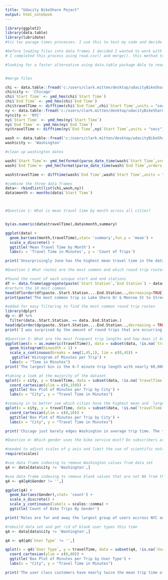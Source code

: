 ```yaml
---
title: "Udacity BikeShare Poject"
output: html_notebook
---
```


```r
library(ggplot2)
library(data.table)
library(lubridate)
#tic toc pacage times processes. I use this to test my code and decide if I want to look for a more efficient alternative

#before loading files into data frames I decided I wanted to work with one full data set so I opted to add two column to the Washington data set to allow for easy merging
# I completed this process using read.csv() and merge(). this method took 19.9 seconds

#looking for a faster alternative using data.table package Able to read in all files in under 2 seconds.


#merge files

chi <- data.table::fread('c:/users/clark.mitten/desktop/udacityBikeShare/chicago.csv')
chi$city <- 'Chicago'
chi$`Start Time` <- ymd_hms(chi$`Start Time`)
chi$`End Time` <- ymd_hms(chi$`End Time`)
chi$travelTime <- difftime(chi$`End Time`,chi$`Start Time`,units = "secs")/60
ny <- data.table::fread('c:/users/clark.mitten/desktop/udacityBikeShare/new-york-city.csv')
ny$city <- 'NYC'
ny$`Start Time` <- ymd_hms(ny$`Start Time`)
ny$`End Time` <- ymd_hms(ny$`End Time`)
ny$travelTime <- difftime(ny$`End Time`,ny$`Start Time`,units = "secs")/60

wash <- data.table::fread('c:/users/clark.mitten/desktop/udacityBikeShare/washington.csv')
wash$city <- 'Washington'

#clean up washington dates

wash$`Start Time`<- ymd_hm(format(parse_date_time(wash$`Start Time`,orders = 'mdy HM'),format = '%Y/%m/%d %H:%M'))
wash$`End Time`<- ymd_hm(format(parse_date_time(wash$`End Time`,orders = 'mdy HM'),format = '%Y/%m/%d %H:%M'))

wash$travelTime <- difftime(wash$`End Time`,wash$`Start Time`,units = "secs")/60

#combine the three data frames
data<- rbindlist(list(chi,wash,ny))
data$month <- months(data$`Start Time`)




```

```r
#Question 1: What is mean travel time by month across all cities? 


by(as.numeric(data$travelTime),data$month,summary)

ggplot(data) +
  geom_bar(aes(month,travelTime),stat= 'summary',fun.y = 'mean') +
  scale_x_discrete() +
  ggtitle('Mean Travel Time by Month') +
  labs(x = 'Travel Time in Minutes', y = 'Count of Trips')

print('Unsurprisingly June has the highest mean travel time in the dataset.  Since the dataset only includes the first 6 months of the year June is easily the warmest month in the dataset and makes sense that it would have the longer bike trips')
```

```r
#Question 2 What routes are the most common and which round trip routes are the most common

#found the count of each unique start and end stations
df <- data.frame(aggregate(paste(`Start Station`,`End Station`) ~ data$`Start Station`+ data$`End Station`,data = data, FUN = length))
#rerturn the 10 most common
head(df[order(df$paste..Start.Station....End.Station..,decreasing=TRUE), ], 10)
print(paste('The most common trip is Lake Shore Dr & Monroe St to Streeter Dr & Grand Ave with ', round((854/900000) * 100, digits =  4), '% of the total trips taking this route.  Interestingly 2 of the top 3 trips are round trips. Next I will look into how often round trips are occurring and which are the most common'))

#added for easy filtering to find the most common round trip routes
library(dplyr)
dp <- df %>%
  filter(data..Start.Station. == data..End.Station.)
head(dp[order(dp$paste..Start.Station....End.Station..,decreasing = TRUE), ], 50)
print('I was surprised by the amount of round trips that are occurring.  I figured that would be much less frequent as people would be taking these bikes for a trip.  This might be something to do with the different user types that I will look into later.')
```

```r
#Question 3: What are the most frequent trip lengths and how does it break down by city?
ggplot(aes(x = as.numeric(travelTime)), data = subset(data, !is.na(`travelTime`))) +
  geom_histogram(binwidth = 1) +
  scale_x_continuous(breaks = seq(1,45,1), lim = c(0,45)) +
   ggtitle('Histogram of Minutes per Trip') +
  labs(x = "Time in Minutes") 
print('The largest bin is the 6-7 minute trip length with nearly 60,000 trips lasting this duration')

#taking a look at the majority of the dataset
qplot(x = city, y = travelTime, data = subset(data, !is.na(`travelTime`)), geom = 'boxplot') +
  coord_cartesian(ylim = c(0,150)) +
  ggtitle('Box Plot of Minutes per Trip by City') +
  labs(x = "City", y = "Travel Time in Minutes") 

#zooming in to better see which cities have the highest mean and  largest middle 50% ranges
qplot(x = city, y = travelTime, data = subset(data, !is.na(`travelTime`)), geom = 'boxplot') +
  coord_cartesian(ylim = c(0,20)) +
  ggtitle('Box Plot of Minutes per Trip by City') +
  labs(x = "City", y = "Travel Time in Minutes") 

print('Chicago just barely edges Washington in average trip time. The three cities have very similar trip times across the board.  Washington has the highest 75% range at right around 20 minutes.  NYC has the lowest 75% range with that level occuring at ~ 17.5 minutes.' )
```

```r
#Question 4: Which gender uses the bike service most? Do subscribers average longer rides than customers?

#needed to adjust scales of y axis and limit the use of scientific notation
require(scales)

#use data frame indexing to remove Washington values from data set
q4 <- data[data$city != 'Washington',]

#use data frame indexing to remove blank values that are not NA from the dataset
q4 <- q4[q4$Gender != '',]

ggplot(q4) +
  geom_bar(aes(Gender),stat= 'count') +
  scale_x_discrete() +
  scale_y_continuous(labels = scales::comma) +
  ggtitle('Count of Bike Trips By Gender')

print('Males are far and away the largest group of users accross NYC and Chicago datasets')

#rebuild data set and get rid of blank user types this time
q4 <- data[data$city != 'Washington',]

q4 <- q4[q4$`User Type` != '',]

qplot(x = q4$`User Type`, y = travelTime, data = subset(q4, !is.na(`User Type`)), geom = 'boxplot') +
  coord_cartesian(ylim = c(0,80)) +
  ggtitle('Box Plot of Minutes per Trip by User Type') +
  labs(x = "City", y = "Travel Time in Minutes") 

print('The user class customers have nearly twice the mean trip time of subscribers. Presumably a customer is a one time or infrequent user of the service whereas a subscriber may be using on a much more regular basis. It seems like a fair hypothesis to say customers are using the bike for leisure activities while subscribers may be using for commute or defined tasks which would most likely cause the shorter trips.')


```

